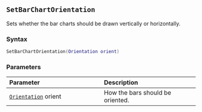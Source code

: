 ::: {.minipage data-latex="{\textwidth}"}
## `SetBarChartOrientation`

Sets whether the bar charts should be drawn vertically or horizontally.

### Syntax {-}

``` .lua
SetBarChartOrientation(Orientation orient)
```

### Parameters {-}

**Parameter** | **Description**
| :-- | :-- |
| [`Orientation`](#orientation) orient | How the bars should be oriented. |
:::
